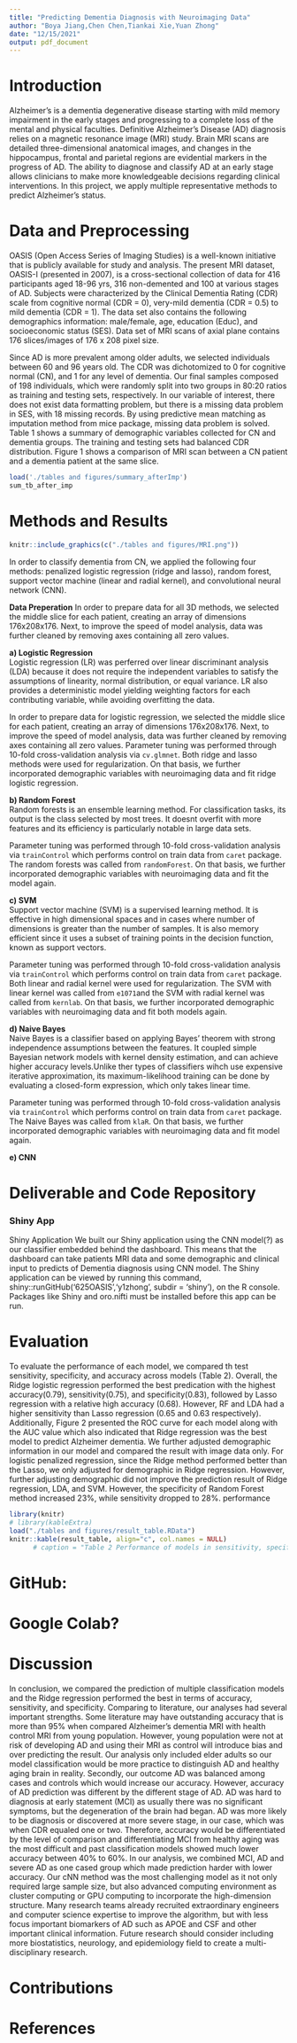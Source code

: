 ```yaml
---
title: "Predicting Dementia Diagnosis with Neuroimaging Data"
author: "Boya Jiang,Chen Chen,Tiankai Xie,Yuan Zhong"
date: "12/15/2021"
output: pdf_document
---
```

# Introduction  
Alzheimer’s is a dementia degenerative disease starting with mild memory impairment in the early stages and progressing to a complete loss of the mental and physical faculties. Definitive Alzheimer's Disease (AD) diagnosis relies on a magnetic resonance image (MRI) study. Brain MRI scans are detailed three-dimensional anatomical images, and changes in the hippocampus, frontal and parietal regions are evidential markers in the progress of AD. The ability to diagnose and classify AD at an early stage allows clinicians to make more knowledgeable decisions regarding clinical interventions. In this project, we apply multiple representative methods to predict Alzheimer's status.  

# Data and Preprocessing
OASIS (Open Access Series of Imaging Studies) is a well-known initiative that is publicly available for study and analysis. The present MRI dataset, OASIS-I (presented in 2007), is a cross-sectional collection of data for 416 participants aged 18-96 yrs, 316 non-demented and 100 at various stages of AD. Subjects were characterized by the Clinical Dementia Rating (CDR) scale from cognitive normal (CDR = 0), very-mild dementia (CDR = 0.5) to mild dementia (CDR = 1). The data set also contains the following demographics information: male/female, age, education (Educ), and socioeconomic status (SES). Data set of MRI scans of axial plane contains 176 slices/images of 176 x 208 pixel size.  

Since AD is more prevalent among older adults, we selected individuals between 60 and 96 years old. The CDR was dichotomized to 0 for cognitive normal (CN), and 1 for any level of dementia. Our final samples composed of 198 individuals, which were randomly split into two groups in 80:20 ratios as training and testing sets, respectively. In our variable of interest, there does not exist data formatting problem, but there is a missing data problem in SES, with 18 missing records. By using predictive mean matching as imputation method from mice package,  missing data problem is solved. Table 1 shows a summary of demographic variables collected for CN and dementia groups. The training and testing sets had balanced CDR distribution. Figure 1 shows a comparison of MRI scan between a CN patient and a dementia patient at the same slice.  
```r
load('./tables and figures/summary_afterImp')
sum_tb_after_imp
```

# Methods and Results
```r
knitr::include_graphics(c("./tables and figures/MRI.png"))     
```

In order to classify dementia from CN, we applied the following four methods: penalized logistic regression (ridge and lasso), random forest, support vector machine (linear and radial kernel), and convolutional neural network (CNN).  

**Data Preperation**
In order to prepare data for all 3D methods, we selected the middle slice for each patient, creating an array of dimensions 176x208x176. Next, to improve the speed of model analysis, data was further cleaned by removing axes containing all zero values.

**a) Logistic Regression**  
Logistic regression (LR) was perferred over linear discriminant analysis (LDA) because it does not require the independent variables to satisfy the assumptions of linearity, normal distribution, or equal variance. LR also provides a deterministic model yielding weighting factors for each contributing variable, while avoiding overfitting the data.  

In order to prepare data for logistic regression, we selected the middle slice for each patient, creating an array of dimensions 176x208x176. Next, to improve the speed of model analysis, data was further cleaned by removing axes containing all zero values. Parameter tuning was performed through 10-fold cross-validation analysis via ``cv.glmnet``. Both ridge and lasso methods were used for regularization. On that basis, we further incorporated demographic variables with neuroimaging data and fit ridge logistic regression.      

**b) Random Forest**   
Random forests is an ensemble learning method. For classification tasks, its output is the class selected by most trees. It doesnt overfit with more features and its efficiency is particularly notable in large data sets.

Parameter tuning was performed through 10-fold cross-validation analysis via ``trainControl`` which performs control on train data from ``caret`` package. The random forests was called from ``randomForest``. On that basis, we further incorporated demographic variables with neuroimaging data and fit the model again. 

**c) SVM**   
Support vector machine (SVM) is a supervised learning method. It is effective in high dimensional spaces and in cases where number of dimensions is greater than the number of samples. It is also memory efficient since it uses a subset of training points in the decision function, known as support vectors. 

Parameter tuning was performed through 10-fold cross-validation analysis via ``trainControl`` which performs control on train data from ``caret`` package. Both linear and radial kernel were used for regularization. The SVM with linear kernel was called from  ``e1071``and the SVM with radial kernel was called from ``kernlab``. On that basis, we further incorporated demographic variables with neuroimaging data and fit both models again. 

**d) Naive Bayes**  
Naive Bayes is a  classifier based on applying Bayes' theorem with strong independence assumptions between the features. It coupled simple Bayesian network models with kernel density estimation, and can achieve higher accuracy levels.Unlike ther types of classifiers wihch use expensive iterative approximation, its maximum-likelihood training can be done by evaluating a closed-form expression, which only takes linear time.

Parameter tuning was performed through 10-fold cross-validation analysis via ``trainControl`` which performs control on train data from ``caret`` package.  The Naive Bayes was called from ``klaR``. On that basis, we further incorporated demographic variables with neuroimaging data and fit model again. 


**e) CNN**   


# Deliverable and Code Repository
### Shiny App
Shiny Application We built our Shiny application using the CNN model(?) as our classifier embedded behind the dashboard. This means that the dashboard can take patients MRI data and some demographic and clinical input to predicts of Dementia diagnosis using CNN model. The Shiny application can be viewed by running this command, shiny::runGitHub('625OASIS','y1zhong', subdir = 'shiny'), on the R console. Packages like Shiny and oro.nifti must be installed before this app can be run.


# Evaluation

To evaluate the performance of each model, we compared th test sensitivity, specificity, and accuracy across models (Table 2). Overall, the Ridge logistic regression performed the best predication with the highest accuracy(0.79), sensitivity(0.75), and specificity(0.83), followed by Lasso regression with a relative high accuracy (0.68). However, RF and LDA had a higher sensitivity than Lasso regression (0.65 and 0.63 respectively). Additionally, Figure 2 presented the ROC curve for each model along with the AUC value which also indicated that Ridge regression was the best model to predict Alzheimer dementia. We further adjusted demographic information in our model and compared the result with image data only. For logistic penalized regression, since the Ridge method performed better than the Lasso, we only adjusted for demographic in Ridge regression. However, further adjusting demographic did not improve the prediction result of Ridge regression, LDA, and SVM. However, the specificity of Random Forest method increased 23%, while sensitivity dropped to 28%. performance

```r
library(knitr)
# library(kableExtra)
load("./tables and figures/result_table.RData")
knitr::kable(result_table, align="c", col.names = NULL)
      # caption = "Table 2 Performance of models in sensitivity, specificity, and accuracy")
```

# GitHub:   
# Google Colab?  

# Discussion

In conclusion, we compared the prediction of multiple classification models and the Ridge regression performed the best in terms of accuracy, sensitivity, and specificity. Comparing to literature, our analyses had several important strengths. Some literature may have outstanding accuracy that is more than 95% when compared Alzheimer's dementia MRI with health control MRI from young population. However, young population were not at risk of developing AD and using their MRI as control will introduce bias and over predicting the result. Our analysis only included elder adults so our model classification would be more practice to distinguish AD and healthy aging brain in reality. Secondly, our outcome AD was balanced among cases and controls which would increase our accuracy. However, accuracy of AD prediction was different by the different stage of AD. AD was hard to diagnosis at early statement (MCI) as usually there was no significant symptoms, but the degeneration of the brain had began. AD was more likely to be diagnosis or discovered at more severe stage, in our case, which was when CDR equaled one or two. Therefore, accuracy would be differentiated by the level of comparison and differentiating MCI from healthy aging was the most difficult and past classification models showed much lower accuracy between 40% to 60%. In our analysis, we combined MCI, AD and severe AD as one cased group which made prediction harder with lower accuracy. Our cNN method was the most challenging model as it not only required large sample size, but also advanced computing environment as cluster computing or GPU computing to incorporate the high-dimension structure. Many research teams already recruited extraordinary engineers and computer science expertise to improve the algorithm, but with less focus important biomarkers of AD such as APOE and CSF and other important clinical information. Future research should consider including more biostatistics, neurology, and epidemiology field to create a multi-disciplinary research. 

# Contributions

# References




